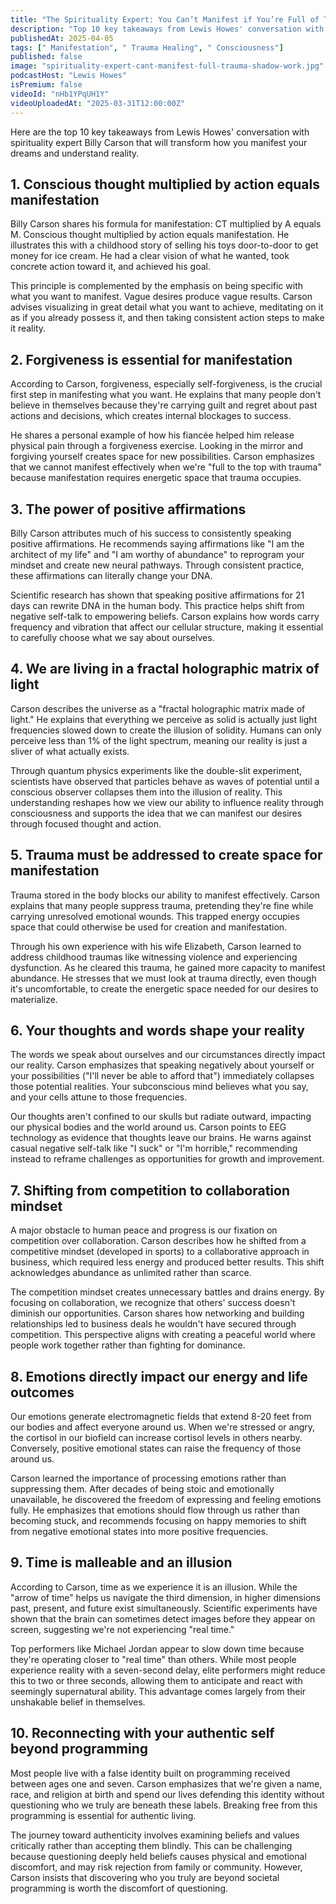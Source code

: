 ```yaml
---
title: "The Spirituality Expert: You Can’t Manifest if You’re Full of Trauma! Address Your Shadow Work!"
description: "Top 10 key takeaways from Lewis Howes' conversation with spirituality expert Billy Carson that will transform how you manifest your dreams and understand reality."
publishedAt: 2025-04-05
tags: [" Manifestation", " Trauma Healing", " Consciousness"]
published: false
image: "spirituality-expert-cant-manifest-full-trauma-shadow-work.jpg"
podcastHost: "Lewis Howes"
isPremium: false
videoId: "nHb1YPqUH1Y"
videoUploadedAt: "2025-03-31T12:00:00Z"
---
```



<PodcastSummaryPageLayout frontmatter={frontmatter}>

Here are the top 10 key takeaways from Lewis Howes' conversation with spirituality expert Billy Carson that will transform how you manifest your dreams and understand reality.

## 1. Conscious thought multiplied by action equals manifestation

Billy Carson shares his formula for manifestation: CT multiplied by A equals M. Conscious thought multiplied by action equals manifestation. He illustrates this with a childhood story of selling his toys door-to-door to get money for ice cream. He had a clear vision of what he wanted, took concrete action toward it, and achieved his goal.

This principle is complemented by the emphasis on being specific with what you want to manifest. Vague desires produce vague results. Carson advises visualizing in great detail what you want to achieve, meditating on it as if you already possess it, and then taking consistent action steps to make it reality.

## 2. Forgiveness is essential for manifestation

According to Carson, forgiveness, especially self-forgiveness, is the crucial first step in manifesting what you want. He explains that many people don't believe in themselves because they're carrying guilt and regret about past actions and decisions, which creates internal blockages to success.

He shares a personal example of how his fiancée helped him release physical pain through a forgiveness exercise. Looking in the mirror and forgiving yourself creates space for new possibilities. Carson emphasizes that we cannot manifest effectively when we're "full to the top with trauma" because manifestation requires energetic space that trauma occupies.

## 3. The power of positive affirmations

Billy Carson attributes much of his success to consistently speaking positive affirmations. He recommends saying affirmations like "I am the architect of my life" and "I am worthy of abundance" to reprogram your mindset and create new neural pathways. Through consistent practice, these affirmations can literally change your DNA.

Scientific research has shown that speaking positive affirmations for 21 days can rewrite DNA in the human body. This practice helps shift from negative self-talk to empowering beliefs. Carson explains how words carry frequency and vibration that affect our cellular structure, making it essential to carefully choose what we say about ourselves.

## 4. We are living in a fractal holographic matrix of light

Carson describes the universe as a "fractal holographic matrix made of light." He explains that everything we perceive as solid is actually just light frequencies slowed down to create the illusion of solidity. Humans can only perceive less than 1% of the light spectrum, meaning our reality is just a sliver of what actually exists.

Through quantum physics experiments like the double-slit experiment, scientists have observed that particles behave as waves of potential until a conscious observer collapses them into the illusion of reality. This understanding reshapes how we view our ability to influence reality through consciousness and supports the idea that we can manifest our desires through focused thought and action.

## 5. Trauma must be addressed to create space for manifestation

Trauma stored in the body blocks our ability to manifest effectively. Carson explains that many people suppress trauma, pretending they're fine while carrying unresolved emotional wounds. This trapped energy occupies space that could otherwise be used for creation and manifestation.

Through his own experience with his wife Elizabeth, Carson learned to address childhood traumas like witnessing violence and experiencing dysfunction. As he cleared this trauma, he gained more capacity to manifest abundance. He stresses that we must look at trauma directly, even though it's uncomfortable, to create the energetic space needed for our desires to materialize.

## 6. Your thoughts and words shape your reality

The words we speak about ourselves and our circumstances directly impact our reality. Carson emphasizes that speaking negatively about yourself or your possibilities ("I'll never be able to afford that") immediately collapses those potential realities. Your subconscious mind believes what you say, and your cells attune to those frequencies.

Our thoughts aren't confined to our skulls but radiate outward, impacting our physical bodies and the world around us. Carson points to EEG technology as evidence that thoughts leave our brains. He warns against casual negative self-talk like "I suck" or "I'm horrible," recommending instead to reframe challenges as opportunities for growth and improvement.

## 7. Shifting from competition to collaboration mindset

A major obstacle to human peace and progress is our fixation on competition over collaboration. Carson describes how he shifted from a competitive mindset (developed in sports) to a collaborative approach in business, which required less energy and produced better results. This shift acknowledges abundance as unlimited rather than scarce.

The competition mindset creates unnecessary battles and drains energy. By focusing on collaboration, we recognize that others' success doesn't diminish our opportunities. Carson shares how networking and building relationships led to business deals he wouldn't have secured through competition. This perspective aligns with creating a peaceful world where people work together rather than fighting for dominance.

## 8. Emotions directly impact our energy and life outcomes

Our emotions generate electromagnetic fields that extend 8-20 feet from our bodies and affect everyone around us. When we're stressed or angry, the cortisol in our biofield can increase cortisol levels in others nearby. Conversely, positive emotional states can raise the frequency of those around us.

Carson learned the importance of processing emotions rather than suppressing them. After decades of being stoic and emotionally unavailable, he discovered the freedom of expressing and feeling emotions fully. He emphasizes that emotions should flow through us rather than becoming stuck, and recommends focusing on happy memories to shift from negative emotional states into more positive frequencies.

## 9. Time is malleable and an illusion

According to Carson, time as we experience it is an illusion. While the "arrow of time" helps us navigate the third dimension, in higher dimensions past, present, and future exist simultaneously. Scientific experiments have shown that the brain can sometimes detect images before they appear on screen, suggesting we're not experiencing "real time."

Top performers like Michael Jordan appear to slow down time because they're operating closer to "real time" than others. While most people experience reality with a seven-second delay, elite performers might reduce this to two or three seconds, allowing them to anticipate and react with seemingly supernatural ability. This advantage comes largely from their unshakable belief in themselves.

## 10. Reconnecting with your authentic self beyond programming

Most people live with a false identity built on programming received between ages one and seven. Carson emphasizes that we're given a name, race, and religion at birth and spend our lives defending this identity without questioning who we truly are beneath these labels. Breaking free from this programming is essential for authentic living.

The journey toward authenticity involves examining beliefs and values critically rather than accepting them blindly. This can be challenging because questioning deeply held beliefs causes physical and emotional discomfort, and may risk rejection from family or community. However, Carson insists that discovering who you truly are beyond societal programming is worth the discomfort of questioning.

</PodcastSummaryPageLayout>
